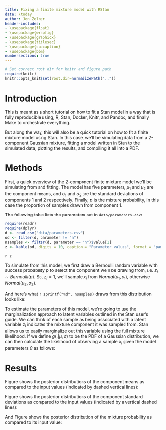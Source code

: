 ```yaml
---
title: Fixing a finite mixture model with RStan
date: \today
author: Jon Zelner
header-includes:
- \usepackage{float}
- \usepackage{wrapfig}
- \usepackage{graphicx}
- \usepackage{titlesec}
- \usepackage{subcaption}
- \usepackage{bbm}
numbersections: true
---
```


```r
# Set correct root dir for knitr and figure path
require(knitr)
knitr::opts_knit$set(root.dir=normalizePath(".."))
```

# Introduction

This is meant as a short tutorial on how to fit a Stan model in a way that is fully reproducible using, R, Stan, Docker, Knitr, and Pandoc, and finally Make to orchestrate everything.

But along the way, this will also be a quick tutorial on how to fit a finite mixture model using Stan. In this case, we'll be simulating data from a 2-component Gaussian mixture, fitting a model written in Stan to the simulated data, plotting the results, and compiling it all into a PDF.


# Methods

First, a quick overview of the 2-component finite mixture model we'll be simulating from and fitting. The model has five parameters, $\mu_1$ and $\mu_2$ are the component means, and $\sigma_1$ and $\sigma_2$ are the standard deviations of components 1 and 2 respectively. Finally, $p$ is the mixture probability, in this case the proportion of samples drawn from component 1.

The following table lists the parameters set in `data/parameters.csv`:

```r
require(readr)
require(dplyr)
d <- read_csv("data/parameters.csv")
od <- filter(d, parameter != "n")
nsamples <- filter(d, parameter == "n")$value[1]
z <- kable(od, digits = 10, caption = "Parameter values", format = "pandoc")
```

`r z`

To simulate from this model, we first draw a Bernoulli random variable with success probability $p$ to select the component we'll be drawing from, i.e. $z_i \sim Bernoulli(p)$. So, $z_i = 1$, we'll sample $x_i$ from $Normal(\mu_1, \sigma_1)$, otherwise $Normal(\mu_2, \sigma_2)$.

And here's what `r sprintf("%d", nsamples)` draws from this distribution looks like:

\begin{figure}[H]
\centering
\includegraphics[width=0.8\textwidth]{output/figures/d_density.pdf}
\caption{\textbf{Input data.}}
\label{fig:mu}
\end{figure}

To estimate the parameters of this model, we're going to use the marginalization approach to latent variables outlined in the Stan user's guide. We can think of each sample as being associated with a latent variable $z_i$ indicates the mixture component it was sampled from. Stan allows us to easily marginalize out this variable using the full mixture likelihood. If we define $g(.|\mu,\sigma)$ to be the PDF of a Gaussian distribution, we can then calculate the likelihood of observing a sample $x_i$ given the model parameters $\theta$ as follows:

\begin{equation}
Pr(x_i | \theta) = p\cdot g(x_i|\mu_1,\sigma_1) + (1-p)\cdot g(x_i|\mu_2,\sigma_2)
\end{equation}

# Results

Figure \ref{fig:mu} shows the posterior distributions of the component means as compared to the input values (indicated by dashed vertical lines):

\begin{figure}[H]
\centering
\includegraphics[width=0.8\textwidth]{output/figures/p_mu.pdf}
\caption{\textbf{Posterior distribution of component means}.}
\label{fig:mu}
\end{figure}

Figure \ref{fig:sd} shows the posterior distributions of the component standard deviations as compared to the input values (indicated by a vertical dashed lines):

\begin{figure}[H]
\centering
\includegraphics[width=0.8\textwidth]{output/figures/p_sd.pdf}
\caption{\textbf{Posterior distribution of component standard deviations}.}
\label{fig:sd}
\end{figure}

And Figure \ref{fig:p} shows the posterior distribution of the mixture probability as compared to its input value:

\begin{figure}[H]
\centering
\includegraphics[width=0.5\textwidth]{output/figures/p_p.pdf}
\caption{\textbf{Posterior distribution of mixture probability}.}
\label{fig:p}
\end{figure}
